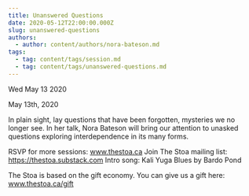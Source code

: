 ```yaml
---
title: Unanswered Questions
date: 2020-05-12T22:00:00.000Z
slug: unanswered-questions
authors:
  - author: content/authors/nora-bateson.md
tags:
  - tag: content/tags/session.md
  - tag: content/tags/unanswered-questions.md
---
```






Wed May 13 2020

May 13th, 2020

In plain sight, lay questions that have been forgotten, mysteries we no longer see. In her talk, Nora Bateson will bring our attention to unasked questions exploring interdependence in its many forms.

RSVP for more sessions: www.thestoa.ca
Join The Stoa mailing list: https://thestoa.substack.com
Intro song: Kali Yuga Blues by Bardo Pond

The Stoa is based on the gift economy. You can give us a gift here: www.thestoa.ca/gift



